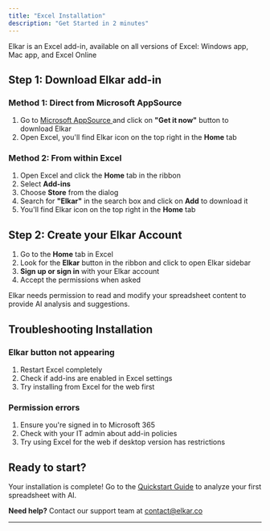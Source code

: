 ```yaml
---
title: "Excel Installation"
description: "Get Started in 2 minutes"
---
```



<Tip>
  Elkar is an Excel add-in, available on all versions of Excel: Windows app, Mac app, and Excel Online
</Tip>

## Step 1: Download Elkar add-in

### Method 1: Direct from Microsoft AppSource

1. Go to [Microsoft AppSource ](https://appsource.microsoft.com/en-us/product/office/WA200008734?tab=Overview)and click on **"Get it now"** button to download Elkar
2. Open Excel, you'll find Elkar icon on the top right in the **Home** tab

### Method 2: From within Excel

1. Open Excel and click the **Home** tab in the ribbon
2. Select **Add-ins**
3. Choose **Store** from the dialog
4. Search for **"Elkar"** in the search box and click on **Add** to download it
5. You'll find Elkar icon on the top right in the **Home** tab

## Step 2: Create your Elkar Account

1. Go to the **Home** tab in Excel
2. Look for the **Elkar** button in the ribbon and click to open Elkar sidebar
3. **Sign up or sign in** with your Elkar account
4. Accept the permissions when asked

Elkar needs permission to read and modify your spreadsheet content to provide AI analysis and suggestions.

## Troubleshooting Installation

### Elkar button not appearing

1. Restart Excel completely
2. Check if add-ins are enabled in Excel settings
3. Try installing from Excel for the web first

### Permission errors

1. Ensure you're signed in to Microsoft 365
2. Check with your IT admin about add-in policies
3. Try using Excel for the web if desktop version has restrictions

## Ready to start?

Your installation is complete\! Go to the [Quickstart Guide](/getting-started/quickstart) to analyze your first spreadsheet with AI.

**Need help?** Contact our support team at [contact@elkar.co](mailto:contact@elkar.co)

---
